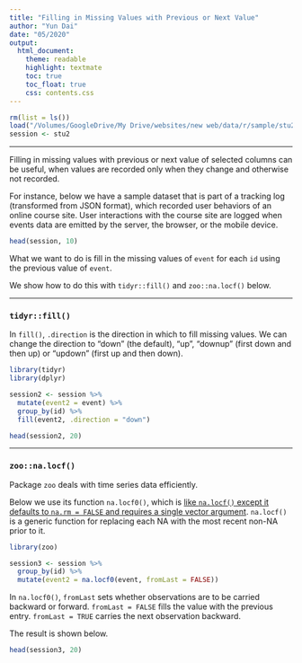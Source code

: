 ```yaml
---
title: "Filling in Missing Values with Previous or Next Value"
author: "Yun Dai"
date: "05/2020"
output: 
  html_document:
    theme: readable
    highlight: textmate
    toc: true
    toc_float: true
    css: contents.css
---
```


```r
rm(list = ls())
load("/Volumes/GoogleDrive/My Drive/websites/new web/data/r/sample/stu2")
session <- stu2
```


******
Filling in missing values with previous or next value of selected columns can be useful, when values are recorded only when they change and otherwise not recorded. 

For instance, below we have a sample dataset that is part of a tracking log (transformed from JSON format), which recorded user behaviors of an online course site. User interactions with the course site are logged when events data are emitted by the server, the browser, or the mobile device. 

```r
head(session, 10)
```

What we want to do is fill in the missing values of `event` for each `id` using the previous value of `event`. 

We show how to do this with `tidyr::fill()` and `zoo::na.locf()` below.  

***
### `tidyr::fill()`
In `fill()`, `.direction` is the direction in which to fill missing values. We can change the direction to "down" (the default), "up", "downup" (first down and then up) or "updown" (first up and then down). 
```r
library(tidyr)
library(dplyr)

session2 <- session %>%
  mutate(event2 = event) %>%
  group_by(id) %>%
  fill(event2, .direction = "down")
```

```r
head(session2, 20)
```


***
### `zoo::na.locf()`
Package `zoo` deals with time series data efficiently. 

Below we use its function `na.locf0()`, which is [like `na.locf()` except it defaults to `na.rm = FALSE` and requires a single vector argument](https://stackoverflow.com/questions/23340150/replace-missing-values-na-with-most-recent-non-na-by-group?noredirect=1&lq=1). `na.locf()` is a generic function for replacing each NA with the most recent non-NA prior to it.

```r
library(zoo)

session3 <- session %>% 
  group_by(id) %>%
  mutate(event2 = na.locf0(event, fromLast = FALSE))
```

In `na.locf0()`, `fromLast` sets whether observations are to be carried backward or forward. `fromLast = FALSE` fills the value with the previous entry. `fromLast = TRUE` carries the next observation backward. 

The result is shown below.
```r
head(session3, 20)
```

